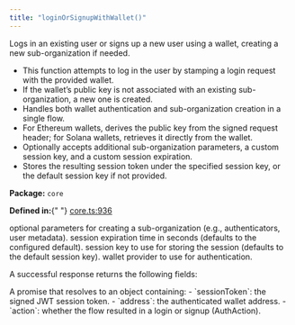 ```yaml
---
title: "loginOrSignupWithWallet()"
---
```



<H3Bordered text="Overview" />

Logs in an existing user or signs up a new user using a wallet, creating a new sub-organization if needed.

<ul>
  <li>
    This function attempts to log in the user by stamping a login request with
    the provided wallet.
  </li>
  <li>
    If the wallet’s public key is not associated with an existing
    sub-organization, a new one is created.
  </li>
  <li>
    Handles both wallet authentication and sub-organization creation in a single
    flow.
  </li>
  <li>
    For Ethereum wallets, derives the public key from the signed request header;
    for Solana wallets, retrieves it directly from the wallet.
  </li>
  <li>
    Optionally accepts additional sub-organization parameters, a custom session
    key, and a custom session expiration.
  </li>
  <li>
    Stores the resulting session token under the specified session key, or the
    default session key if not provided.
  </li>
</ul>

<p>
  <strong>Package:</strong> <code>core</code>
</p>

<p>
  <strong>Defined in:</strong>{" "}
  <a href="https://github.com/tkhq/sdk/blob/main/packages/core/src/__clients__/core.ts#L936">
    core.ts:936
  </a>
</p>

<H3Bordered text="Parameters" />

<ParamField body="params" type="object" required={true} path="params">
  <Expandable title="params details">
    <NestedParam
      parentKey="params"
      childKey="createSubOrgParams"
      type="CreateSubOrgParams"
      required={false}
    >
      optional parameters for creating a sub-organization (e.g., authenticators,
      user metadata).
    </NestedParam>
    <NestedParam
      parentKey="params"
      childKey="expirationSeconds"
      type="string"
      required={false}
    >
      session expiration time in seconds (defaults to the configured default).
    </NestedParam>
    <NestedParam
      parentKey="params"
      childKey="sessionKey"
      type="string"
      required={false}
    >
      session key to use for storing the session (defaults to the default
      session key).
    </NestedParam>
    <NestedParam
      parentKey="params"
      childKey="walletProvider"
      type="WalletProvider"
      required={true}
    >
      wallet provider to use for authentication.
    </NestedParam>
  </Expandable>
</ParamField>

<H3Bordered text="Response" />A successful response returns the following
fields:

<ResponseField name="returns" type="WalletAuthResult & object" required={true}>
  A promise that resolves to an object containing: - `sessionToken`: the signed
  JWT session token. - `address`: the authenticated wallet address. - `action`:
  whether the flow resulted in a login or signup (AuthAction).
</ResponseField>
